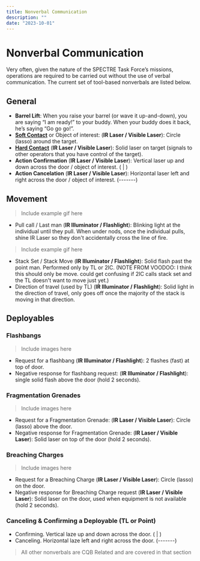 ```yaml
---
title: Nonverbal Communication
description: ""
date: "2023-10-01"
---
```


# Nonverbal Communication
Very often, given the nature of the SPECTRE Task Force’s missions, operations are required to be carried out without the use of verbal communication. The current set of tool-based nonverbals are listed below. 

## General
- **Barrel Lift**: When you raise your barrel (or wave it up-and-down), you are saying “I am ready!” to your buddy. When your buddy does it back, he’s saying “Go go go!”.
- [**Soft Contact**](/docs/section-maneuvers/reaction-to-contact#types-of-contact) or Object of interest: (**IR Laser / Visible Laser**): Circle (lasso) around the target.
- [**Hard Contact**](/docs/section-maneuvers/reaction-to-contact#types-of-contact) (**IR Laser / Visible Laser**): Solid laser on target (signals to other operators that you have control of the target).
- **Action Confirmation** (**IR Laser / Visible Laser**): Vertical laser up and down across the door / object of interest.    ( | )
- **Action Cancelation** (**IR Laser / Visible Laser**): Horizontal laser left and right across the door / object of interest.   (-------)

## Movement
> Include example gif here
- Pull call / Last man (**IR Illuminator / Flashlight**): Blinking light at the individual until they pull. When under nods, once the individual pulls, shine IR Laser so they don't accidentally cross the line of fire. 
> Include example gif here
- Stack Set / Stack Move (**IR Illuminator / Flashlight**): Solid flash past the point man. Performed only by TL or 2IC. (NOTE FROM VOODOO: I think this should only be move. could get confusing if 2IC calls stack set and the TL doesn't want to move just yet.)  
- Direction of travel (used by TL) (**IR Illuminator / Flashlight**): Solid light in the direction of travel, only goes off once the majority of the stack is moving in that direction.

## Deployables

### Flashbangs
> Include images here
- Request for a flashbang (**IR Illuminator / Flashlight**): 2 flashes (fast) at top of door.
- Negative response for flashbang request: (**IR Illuminator / Flashlight**): single solid flash above the door (hold 2 seconds).

### Fragmentation Grenades
> Include images here
- Request for a Fragmentation Grenade: (**IR Laser / Visible Laser**): Circle (lasso) above the door.
- Negative response for Fragmentation Grenade: (**IR Laser / Visible Laser**): Solid laser on top of the door (hold 2 seconds).

### Breaching Charges
> Include images here
- Request for a Breaching Charge (**IR Laser / Visible Laser**): Circle (lasso) on the door.
- Negative response for Breaching Charge request (**IR Laser / Visible Laser**): Solid laser on the door, used when equipment is not available (hold 2 seconds).

### Canceling & Confirming a Deployable (TL or Point)
- Confirming. Vertical laze up and down across the door. ( | )
- Canceling. Horizontal laze left and right across the door. (-------)

> All other nonverbals are CQB Related and are covered in that section
